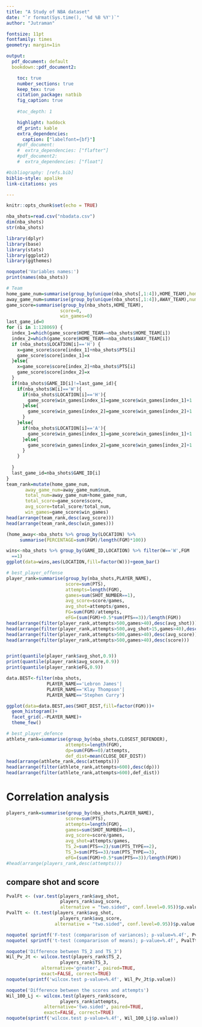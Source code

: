 ```yaml
---
title: "A Study of NBA dataset"
date: "`r format(Sys.time(), '%d %B %Y')`"
author: "Jutraman"

fontsize: 11pt
fontfamily: times
geometry: margin=1in

output:
  pdf_document: default
  bookdown::pdf_document2:

    toc: true
    number_sections: true
    keep_tex: true 
    citation_package: natbib
    fig_caption: true
    
    #toc_depth: 1

    highlight: haddock 
    df_print: kable
    extra_dependencies:
      caption: ["labelfont={bf}"]
    #pdf_document:
    #  extra_dependencies: ["flafter"]
    #pdf_document2:
    #  extra_dependencies: ["float"]

#bibliography: [refs.bib]
biblio-style: apalike
link-citations: yes

---
```


<!-- set knitr options here -->

```r
knitr::opts_chunk$set(echo = TRUE)
```


```r
nba_shots=read.csv("nbadata.csv")
dim(nba_shots) 
str(nba_shots) 
```
```r
library(dplyr)
library(base)
library(stats)
library(ggplot2)
library(ggthemes)
```


```r
noquote('Variables names:')
print(names(nba_shots))
```


```r
# Team
home_game_num=summarise(group_by(unique(nba_shots[,1:4]),HOME_TEAM),home_game_num=n())
away_game_num=summarise(group_by(unique(nba_shots[,1:4]),AWAY_TEAM),num=n())
game_score=summarise(group_by(nba_shots,HOME_TEAM),
                    score=0,
                    win_games=0)
last_game_id=0
for (i in 1:128069) {
  index_1=which(game_score$HOME_TEAM==nba_shots$HOME_TEAM[i])
  index_2=which(game_score$HOME_TEAM==nba_shots$AWAY_TEAM[i])
  if (nba_shots$LOCATION[i]=='H') {
    x=game_score$score[index_1]+nba_shots$PTS[i]
    game_score$score[index_1]=x
  }else{
    x=game_score$score[index_2]+nba_shots$PTS[i]
    game_score$score[index_2]=x
  }
  if(nba_shots$GAME_ID[i]!=last_game_id){
    if(nba_shots$W[i]=='W'){
      if(nba_shots$LOCATION[i]=='H'){
        game_score$win_games[index_1]=game_score$win_games[index_1]+1
      }else{
        game_score$win_games[index_2]=game_score$win_games[index_2]+1
      }
    }else{
      if(nba_shots$LOCATION[i]=='A'){
        game_score$win_games[index_1]=game_score$win_games[index_1]+1
      }else{
        game_score$win_games[index_2]=game_score$win_games[index_2]+1
      }
    }
      
  }
  last_game_id=nba_shots$GAME_ID[i]
}
team_rank=mutate(home_game_num,
       away_game_num=away_game_num$num,
       total_num=away_game_num+home_game_num,
       total_score=game_score$score,
       avg_score=total_score/total_num,
       win_games=game_score$win_games)
head(arrange(team_rank,desc(avg_score)))
head(arrange(team_rank,desc(win_games)))
```



```r
(home_away<-nba_shots %>% group_by(LOCATION) %>% 
     summarise(PERCENTAGE=sum(FGM)/length(FGM)*100))
```


```r
wins<-nba_shots %>% group_by(GAME_ID,LOCATION) %>% filter(W=='W',FGM
  ==1)
ggplot(data=wins,aes(LOCATION,fill=factor(W)))+geom_bar()
```


```r
# best_player_offense
player_rank=summarise(group_by(nba_shots,PLAYER_NAME),
                      score=sum(PTS),
                      attempts=length(FGM),
                      games=sum(SHOT_NUMBER==1),
                      avg_score=score/games,
                      avg_shot=attempts/games,
                      FG=sum(FGM)/attempts,
                      eFG=(sum(FGM)+0.5*sum(PTS==3))/length(FGM))
head(arrange(filter(player_rank,attempts>500,games>40),desc(avg_shot)))
head(arrange(filter(player_rank,attempts>500,avg_shot>15,games>40),desc(eFG)))
head(arrange(filter(player_rank,attempts>500,games>40),desc(avg_score)))  
head(arrange(filter(player_rank,attempts>500,games>40),desc(score)))


print(quantile(player_rank$avg_shot,0.9))
print(quantile(player_rank$avg_score,0.9))
print(quantile(player_rank$eFG,0.9))
```

```r
data.BEST<-filter(nba_shots,
               PLAYER_NAME=='Lebron James'|
               PLAYER_NAME=='Klay Thompson'|
               PLAYER_NAME=='Stephen Curry')

ggplot(data=data.BEST,aes(SHOT_DIST,fill=factor(FGM)))+
  geom_histogram()+
  facet_grid(.~PLAYER_NAME)+
  theme_few()
```


```r
# best_player_defence
athlete_rank=summarise(group_by(nba_shots,CLOSEST_DEFENDER),
                      attempts=length(FGM),
                      dp=sum(FGM==0)/attempts,
                      def_dist=mean(CLOSE_DEF_DIST))
head(arrange(athlete_rank,desc(attempts)))
head(arrange(filter(athlete_rank,attempts>600),desc(dp)))
head(arrange(filter(athlete_rank,attempts>600),def_dist))
```

# Correlation analysis

```r
players_rank=summarise(group_by(nba_shots,PLAYER_NAME),
                      score=sum(PTS),
                      attempts=length(FGM),
                      games=sum(SHOT_NUMBER==1),
                      avg_score=score/games,
                      avg_shot=attempts/games,
                      TS_2=sum(PTS==2)/sum(PTS_TYPE==2),
                      TS_3=sum(PTS==3)/sum(PTS_TYPE==3),
                      eFG=(sum(FGM)+0.5*sum(PTS==3))/length(FGM))
#head(arrange(players_rank,desc(attempts)))
```

## compare shot and score 
 

```r
PvalFt <- (var.test(players_rank$avg_shot, 
                    players_rank$avg_score,
                    alternative = "two.sided", conf.level=0.95))$p.value
PvalTt <- (t.test(players_rank$avg_shot, 
                    players_rank$avg_score,
                  alternative = "two.sided", conf.level=0.95))$p.value

noquote( sprintf('F-test (compararison of variances); p-value=%.4f', PvalFt) )
noquote( sprintf('t-test (compararison of means); p-value=%.4f', PvalTt) )
```


```r
noquote('Difference between TS_2 and TS_3')
Wil_Pv_Jt <- wilcox.test(players_rank$TS_2, 
                    players_rank$TS_3, 
             alternative='greater', paired=TRUE, 
             exact=FALSE, correct=TRUE)
noquote(sprintf('wilcox.test p-value=%.4f', Wil_Pv_Jt$p.value))
```


```r
noquote('Difference between the scores and attempts')
Wil_100_Lj <- wilcox.test(players_rank$score, 
                    players_rank$attempts,  
              alternative='two.sided', paired=TRUE, 
              exact=FALSE, correct=TRUE)
noquote(sprintf('wilcox.test p-value=%.4f', Wil_100_Lj$p.value))
```

